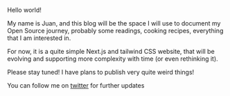 Hello world!

My name is Juan, and this blog will be the space I will use to document my
Open Source journey, probably some readings, cooking recipes, everything that I
am interested in.

For now, it is a quite simple Next.js and tailwind CSS website, that will be
evolving and supporting more complexity with time (or even rethinking it).

Please stay tuned! I have plans to publish very quite weird things!

You can follow me on [twitter](https://twitter.com/soyjuanarbol) for further
updates
